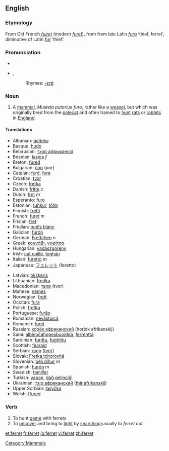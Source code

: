 ==English==

{{wikipedia}}
===Etymology===
From Old French ''[[fuiret]]'' (modern ''[[furet]]''), from from late Latin ''[[furo]]'' ‘thief, ferret’, diminutive of Latin ''[[fur#Latin|fur]]'' ‘thief’.

===Pronunciation===
*{{IPA|/ˈfɛrɪt/}}
*{{AHD|fĕr'ət}}, {{SAMPA|/"fer@t/}}
*:Rhymes: [[Rhymes:English:-ɛrɪt|-ɛrɪt]]

===Noun===
{{en-noun}}

#A [[mammal]], ''Mustela putorius furo'', rather like a [[weasel]], but which was originally bred from the [[polecat]] and often trained to [[hunt]] [[rat]]s or [[rabbit]]s in [[England]].

====Translations====
{{top}}
*Albanian: [[qelbësi]]
*Basque: [[hudo]]
*Belarusian: [[тхор афрыканскі]]
*Bosnian: [[lasica]] ''f''
*Breton: [[fured]]
*Bulgarian: [[пор]] (por)
*Catalan: [[furó]], [[fura]]
*Croatian: [[tvor]]
*Czech: [[fretka]]
*Danish: [[fritte]] ''c''
*Dutch: [[fret]] ''m''
*Esperanto: [[furo]]
*Estonian: [[tuhkur]], [[tőhk]]
*Finnish: [[fretti]]
*French: [[furet]] ''m''
*Frisian: [[fret]]
*Friulian: [[pudîs blanc]]
*Galician: [[furón]]
*German: [[Frettchen]] ''n''
*Greek: [[κουνάβι]], [[νυφίτσα]]
*Hungarian: [[vadászgörény]]
*Irish: [[cat coille]], [[toghán]]
*Italian: [[furetto]] ''m''
*Japanese: [[フェレット]] (feretto)
{{mid}}
*Latvian: [[okšķeris]]
*Lithuanian: [[fredka]]
*Macedonian: [[твор]] (tvor)
*Maltese: [[nemes]]
*Norwegian: [[frett]]
*Occitan: [[fura]]
*Polish: [[fretka]]
*Portuguese: [[furăo]]
*Romanian: [[nevăstuică]]
*Romansh: [[furet]]
*Russian: [[хорёк африканский]] (horjok afrikanskij)
*Sami: [[albinočáhppesbuoidda]], [[ferrehtta]]
*Sardinian: [[furittu]], [[fughittu]]
*Scottish: [[fearaid]]
*Serbian: [[твор]] ([[tvor]])
*Slovak: [[Fretka tchorovitá]]
*Slovenian: [[beli dihur]] ''m''
*Spanish: [[hurón]] ''m''
*Swedish: [[tamiller]]
*Turkish: [[yaban]], [[dağ gelinciği]]
*Ukrainian: [[тхiр африканский]] ([[thir afrikanskij]])
*Upper Sorbian: [[łasyčka]]
*Welsh: [[ffured]]
{{bottom}}

===Verb===
{{en-verb}}

#To hunt [[game]] with ferrets
#To [[uncover]] and bring to [[light]] by [[searching]];usually to ''ferret out''

[[Category:Mammals]]

[[et:ferret]]
[[fr:ferret]]
[[io:ferret]]
[[vi:ferret]]
[[zh:ferret]]